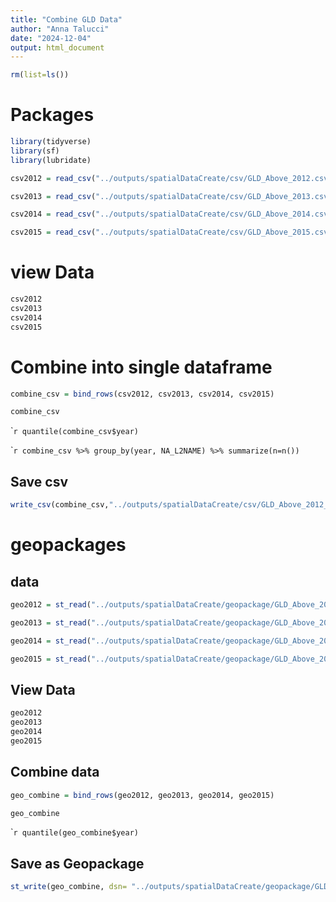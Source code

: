```yaml
---
title: "Combine GLD Data"
author: "Anna Talucci"
date: "2024-12-04"
output: html_document
---
```


```r
rm(list=ls())
```

# Packages

```r
library(tidyverse)
library(sf)
library(lubridate)
```


```r
csv2012 = read_csv("../outputs/spatialDataCreate/csv/GLD_Above_2012.csv")
```

```r
csv2013 = read_csv("../outputs/spatialDataCreate/csv/GLD_Above_2013.csv")
```

```r
csv2014 = read_csv("../outputs/spatialDataCreate/csv/GLD_Above_2014.csv")
```

```r
csv2015 = read_csv("../outputs/spatialDataCreate/csv/GLD_Above_2015.csv")
```



# view Data

```r
csv2012
csv2013
csv2014
csv2015
```

# Combine into single dataframe

```r
combine_csv = bind_rows(csv2012, csv2013, csv2014, csv2015)
```


```r
combine_csv
```

````r
quantile(combine_csv$year)
```

````r
combine_csv %>% group_by(year, NA_L2NAME) %>% summarize(n=n())
```


## Save csv

```r
write_csv(combine_csv,"../outputs/spatialDataCreate/csv/GLD_Above_2012_2015_20241205.csv")
```

# geopackages

## data
```r
geo2012 = st_read("../outputs/spatialDataCreate/geopackage/GLD_Above_2012.gpkg")
```

```r
geo2013 = st_read("../outputs/spatialDataCreate/geopackage/GLD_Above_2013.gpkg")
```

```r
geo2014 = st_read("../outputs/spatialDataCreate/geopackage/GLD_Above_2014.gpkg")
```

```r
geo2015 = st_read("../outputs/spatialDataCreate/geopackage/GLD_Above_2015.gpkg")
```

## View Data

```r
geo2012
geo2013
geo2014
geo2015
```

## Combine data

```r
geo_combine = bind_rows(geo2012, geo2013, geo2014, geo2015)
```


```r
geo_combine
```

````r
quantile(geo_combine$year)
```

## Save as Geopackage

```r
st_write(geo_combine, dsn= "../outputs/spatialDataCreate/geopackage/GLD_Above_2012_2015_20241205.gpkg", layer='lightning')
```
